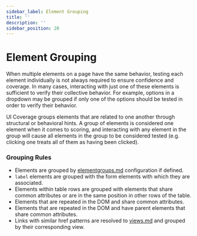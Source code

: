 ```yaml
---
sidebar_label: Element Grouping
title: ''
description: ''
sidebar_position: 20
---
```


# Element Grouping

<UICovAddon />

When multiple elements on a page have the same behavior, testing each element individually is not always required to ensure confidence and coverage. In many cases, interacting with just one of these elements is sufficient to verify their collective behavior. For example, options in a dropdown may be grouped if only one of the options should be tested in order to verify their behavior.

UI Coverage groups elements that are related to one another through structural or behavioral hints. A group of elements is considered one element when it comes to scoring, and interacting with any element in the group will cause all elements in the group to be considered tested (e.g. clicking one treats all of them as having been clicked).

### Grouping Rules

- Elements are grouped by [elementgroups.md](/ui-coverage/configuration/elementgroups) configuration if defined.
- `label` elements are grouped with the form elements with which they are associated.
- Elements within table rows are grouped with elements that share common attributes or are in the same position in other rows of the table.
- Elements that are repeated in the DOM and share common attributes.
- Elements that are repeated in the DOM and have parent elements that share common attributes.
- Links with similar href patterns are resolved to [views.md](/ui-coverage/configuration/views) and grouped by their corresponding view.
